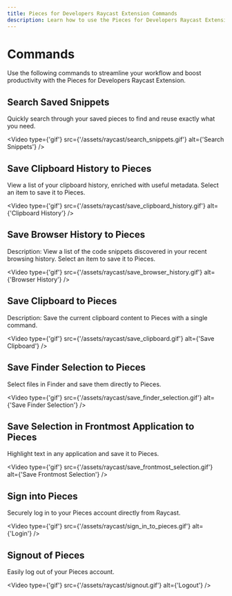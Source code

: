 ```yaml
---
title: Pieces for Developers Raycast Extension Commands
description: Learn how to use the Pieces for Developers Raycast Extension commands to streamline your workflow and boost productivity.
---
```



# Commands

Use the following commands to streamline your workflow and boost productivity with the Pieces for Developers Raycast Extension.

## Search Saved Snippets
Quickly search through your saved pieces to find and reuse exactly what you need.

<Video type={'gif'} src={'/assets/raycast/search_snippets.gif'} alt={'Search Snippets'} />

## Save Clipboard History to Pieces
View a list of your clipboard history, enriched with useful metadata. Select an item to save it to Pieces.

<Video type={'gif'} src={'/assets/raycast/save_clipboard_history.gif'} alt={'Clipboard History'} />

## Save Browser History to Pieces
Description: View a list of the code snippets discovered in your recent browsing history. Select an item to save it to Pieces.

<Video type={'gif'} src={'/assets/raycast/save_browser_history.gif'} alt={'Browser History'} />

## Save Clipboard to Pieces
Description: Save the current clipboard content to Pieces with a single command.

<Video type={'gif'} src={'/assets/raycast/save_clipboard.gif'} alt={'Save Clipboard'} />

## Save Finder Selection to Pieces
Select files in Finder and save them directly to Pieces.

<Video type={'gif'} src={'/assets/raycast/save_finder_selection.gif'} alt={'Save Finder Selection'} />

## Save Selection in Frontmost Application to Pieces
Highlight text in any application and save it to Pieces.

<Video type={'gif'} src={'/assets/raycast/save_frontmost_selection.gif'} alt={'Save Frontmost Selection'} />

## Sign into Pieces
Securely log in to your Pieces account directly from Raycast.

<Video type={'gif'} src={'/assets/raycast/sign_in_to_pieces.gif'} alt={'Login'} />

## Signout of Pieces
Easily log out of your Pieces account.

<Video type={'gif'} src={'/assets/raycast/signout.gif'} alt={'Logout'} />
